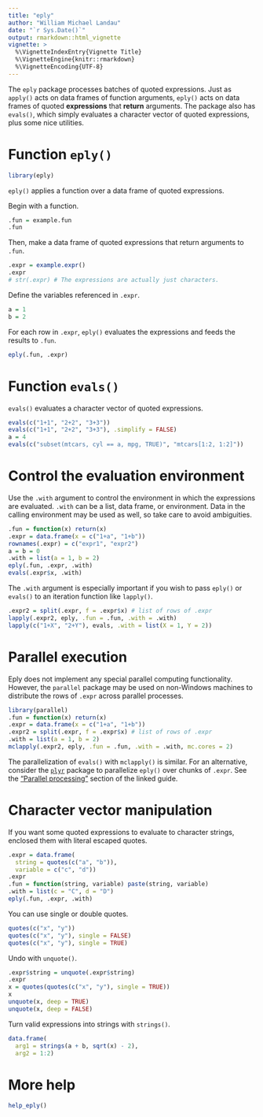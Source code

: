 ```yaml
---
title: "eply"
author: "William Michael Landau"
date: "`r Sys.Date()`"
output: rmarkdown::html_vignette
vignette: >
  %\VignetteIndexEntry{Vignette Title}
  %\VignetteEngine{knitr::rmarkdown}
  %\VignetteEncoding{UTF-8}
---
```


The `eply` package processes batches of quoted expressions. Just as `apply()` acts on data frames of function arguments, `eply()` acts on data frames of quoted **expressions** that **return** arguments. The package also has `evals()`, which simply evaluates a character vector of quoted expressions, plus some nice utilities.

# Function `eply()`

```r
library(eply)
```

`eply()` applies a function over a data frame of quoted expressions.

Begin with a function.
```r
.fun = example.fun
.fun
```

Then, make a data frame of quoted expressions that return arguments to `.fun`.
```r
.expr = example.expr()
.expr
# str(.expr) # The expressions are actually just characters.
```

Define the variables referenced in `.expr`.
```r
a = 1
b = 2
```

For each row in `.expr`, `eply()` evaluates the expressions and feeds the results to `.fun`.

```r
eply(.fun, .expr)
```

# Function `evals()`

`evals()` evaluates a character vector of quoted expressions.

```r
evals(c("1+1", "2+2", "3+3"))
evals(c("1+1", "2+2", "3+3"), .simplify = FALSE)
a = 4
evals(c("subset(mtcars, cyl == a, mpg, TRUE)", "mtcars[1:2, 1:2]"))
```

# Control the evaluation environment

Use the `.with` argument to control the environment in which the expressions are evaluated. `.with` can be a list, data frame, or environment. Data in the calling environment may be used as well, so take care to avoid ambiguities. 

```r
.fun = function(x) return(x)
.expr = data.frame(x = c("1+a", "1+b"))
rownames(.expr) = c("expr1", "expr2")
a = b = 0
.with = list(a = 1, b = 2)
eply(.fun, .expr, .with)
evals(.expr$x, .with)
```

The `.with` argument is especially important if you wish to pass `eply()` or `evals()` to an iteration function like `lapply()`.

```r
.expr2 = split(.expr, f = .expr$x) # list of rows of .expr
lapply(.expr2, eply, .fun = .fun, .with = .with)
lapply(c("1+X", "2+Y"), evals, .with = list(X = 1, Y = 2))
```


# Parallel execution

Eply does not implement any special parallel computing functionality. However, the `parallel` package may be used on non-Windows machines to distribute the rows of `.expr` across parallel processes.

```r
library(parallel)
.fun = function(x) return(x)
.expr = data.frame(x = c("1+a", "1+b"))
.expr2 = split(.expr, f = .expr$x) # list of rows of .expr
.with = list(a = 1, b = 2)
mclapply(.expr2, eply, .fun = .fun, .with = .with, mc.cores = 2)
```

The parallelization of `evals()` with `mclapply()` is similar. For an alternative, consider the [`plyr`](http://seananderson.ca/2013/12/01/plyr.html)
package to parallelize `eply()` over chunks of `.expr`. See the
["Parallel processing"](http://seananderson.ca/2013/12/01/plyr.html#parallel-processing) section of the linked guide.


# Character vector manipulation

If you want some quoted expressions to evaluate to character strings, enclosed them with literal escaped quotes.

```r
.expr = data.frame(
  string = quotes(c("a", "b")),
  variable = c("c", "d"))
.expr
.fun = function(string, variable) paste(string, variable)
.with = list(c = "C", d = "D")
eply(.fun, .expr, .with)
```

You can use single or double quotes.

```r
quotes(c("x", "y"))
quotes(c("x", "y"), single = FALSE)
quotes(c("x", "y"), single = TRUE)
```

Undo with `unquote()`.

```r
.expr$string = unquote(.expr$string)
.expr
x = quotes(quotes(c("x", "y"), single = TRUE))
x
unquote(x, deep = TRUE)
unquote(x, deep = FALSE)
```

Turn valid expressions into strings with `strings()`.

```r
data.frame(
  arg1 = strings(a + b, sqrt(x) - 2), 
  arg2 = 1:2)
```

# More help

```r
help_eply()
```

